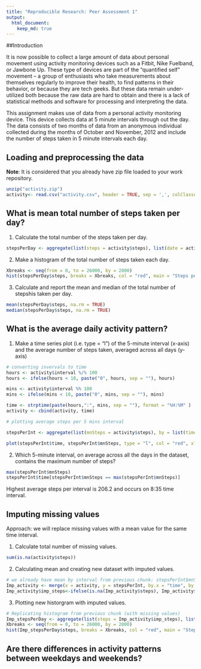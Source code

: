 ```yaml
---
title: "Reproducible Research: Peer Assessment 1"
output: 
  html_document:
    keep_md: true
---
```

##Introduction

It is now possible to collect a large amount of data about personal movement using activity monitoring devices such as a Fitbit, Nike Fuelband, or Jawbone Up. These type of devices are part of the “quantified self” movement – a group of enthusiasts who take measurements about themselves regularly to improve their health, to find patterns in their behavior, or because they are tech geeks. But these data remain under-utilized both because the raw data are hard to obtain and there is a lack of statistical methods and software for processing and interpreting the data.

This assignment makes use of data from a personal activity monitoring device. This device collects data at 5 minute intervals through out the day. The data consists of two months of data from an anonymous individual collected during the months of October and November, 2012 and include the number of steps taken in 5 minute intervals each day.


## Loading and preprocessing the data
**Note**: It is considered that you already have zip file loaded to your work repository.
```r
unzip("activity.zip")
activity<- read.csv("activity.csv", header = TRUE, sep = ',', colClasses = c("numeric", "character", "integer"))
```

## What is mean total number of steps taken per day?

1. Calculate the total number of the steps taken per day.
```r
stepsPerDay <- aggregate(list(steps = activity$steps), list(date = activity$date), FUN = sum, na.rm = TRUE)
```

2. Make a histogram of the total number of steps taken each day.
```r
Xbreaks <- seq(from = 0, to = 26000, by = 2000)
hist(stepsPerDay$steps, breaks = Xbreaks, col = "red", main = "Steps per day", xlab = "Steps")
```

3. Calculate and report the mean and median of the total number of stepshis taken per day.
```r
mean(stepsPerDay$steps, na.rm = TRUE)
median(stepsPerDay$steps, na.rm = TRUE)
```

## What is the average daily activity pattern?
1. Make a time series plot (i.e. type = "l") of the 5-minute interval (x-axis) and the average number of steps taken, averaged across all days (y-axis)


```r
# converting invervals to time
hours <- activity$interval %/% 100
hours <- ifelse(hours < 10, paste("0", hours, sep = ""), hours)

mins <- activity$interval %% 100
mins <- ifelse(mins < 10, paste("0", mins, sep = ""), mins)

time <- strptime(paste(hours,":", mins, sep = ""), format = "%H:%M" )
activity <- cbind(activity, time)

# plotting average steps per 5 mins interval

stepsPerInt <- aggregate(list(mnSteps = activity$steps), by = list(time = activity$time), FUN = mean, na.rm = TRUE)

plot(stepsPerInt$time, stepsPerInt$mnSteps, type = "l", col = "red", xlab = "Time interval", ylab = "Average Steps", main = "Average steps per interval")
```

2. Which 5-minute interval, on average across all the days in the dataset, contains the maximum number of steps?

```r
max(stepsPerInt$mnSteps)
stepsPerInt$time[stepsPerInt$mnSteps == max(stepsPerInt$mnSteps)]
```
Highest average steps per interval is 206.2 and occurs on 8:35 time interval.

## Imputing missing values

Approach: we will replace missing values with a mean value for the same time interval.

1. Calculate total number of missing values.
```r
sum(is.na(activity$steps))
```

2. Calculating mean and creating new dataset with imputed values.
```r
# we already have mean by interval from previous chunk: stepsPerInt$mnSteps. Merging in a new dataset
Imp_activity <- merge(x = activity, y = stepsPerInt, by.x = "time", by.y = "time", all.x = TRUE)
Imp_activity$imp_steps<-ifelse(is.na(Imp_activity$steps), Imp_activity$mnSteps, Imp_activity$steps)
```

3. Plotting new historgram with imputed values. 
```r
# Replicating histogram from previous chunk (with missing values)
Imp_stepsPerDay <- aggregate(list(steps = Imp_activity$imp_steps), list(date = Imp_activity$date), FUN = sum, na.rm = TRUE)
Xbreaks <- seq(from = 0, to = 26000, by = 2000)
hist(Imp_stepsPerDay$steps, breaks = Xbreaks, col = "red", main = "Steps per day", xlab = "Steps")
```


## Are there differences in activity patterns between weekdays and weekends?
